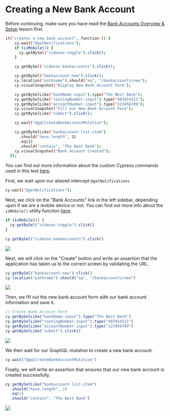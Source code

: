 # Creating a New Bank Account

Before continuing, make sure you have read the [Bank Accounts Overview & Setup](Bank%20Accounts%20Overview%20&%20Setup%20c40a9fd9fa964f47a726d51989ad5a90.md) lesson first.

```bash
it("creates a new bank account", function () {
    cy.wait("@getNotifications");
    if (isMobile()) {
      cy.getBySel("sidenav-toggle").click();
    }

    cy.getBySel("sidenav-bankaccounts").click();

    cy.getBySel("bankaccount-new").click();
    cy.location("pathname").should("eq", "/bankaccounts/new");
    cy.visualSnapshot("Display New Bank Account Form");

    cy.getBySelLike("bankName-input").type("The Best Bank");
    cy.getBySelLike("routingNumber-input").type("987654321");
    cy.getBySelLike("accountNumber-input").type("123456789");
    cy.visualSnapshot("Fill out New Bank Account Form");
    cy.getBySelLike("submit").click();

    cy.wait("@gqlCreateBankAccountMutation");

    cy.getBySelLike("bankaccount-list-item")
      .should("have.length", 2)
      .eq(1)
      .should("contain", "The Best Bank");
    cy.visualSnapshot("Bank Account Created");
  });
```

You can find out more information about the custom Cypress commands used in this test [here](https://www.notion.so/RWA-Custom-Cypress-Commands-Tasks-Functions-5efc9089b2184a22910b5532796a65dd).

First, we wait upon our aliased intercept `@getNotifications`

```bash
cy.wait("@getNotifications");
```

Next, we click on the "Bank Accounts" link in the left sidebar, depending upon if we are a mobile device or not. You can find out more info about the `isMobile()` utility function [here](https://www.notion.so/RWA-Custom-Cypress-Commands-Tasks-Functions-5efc9089b2184a22910b5532796a65dd).

```js
if (isMobile()) {
  cy.getBySel("sidenav-toggle").click()
}

cy.getBySel("sidenav-bankaccounts").click()
```

![](/images/real-world-examples/bank-accounts/creating-a-new-bank-account/Screen_Shot_2021-06-30_at_10.19.19_AM.png)

Next, we will click on the "Create" button and write an assertion that the application has taken us to the correct screen by validating the URL.

```js
cy.getBySel("bankaccount-new").click()
cy.location("pathname").should("eq", "/bankaccounts/new")
```

![](/images/real-world-examples/bank-accounts/creating-a-new-bank-account/Screen_Shot_2021-06-30_at_10.21.15_AM.png)

Then, we fill out the new bank account form with our bank account information and save it.

```js
// Create Bank Account Form
cy.getBySelLike("bankName-input").type("The Best Bank")
cy.getBySelLike("routingNumber-input").type("987654321")
cy.getBySelLike("accountNumber-input").type("123456789")
cy.getBySelLike("submit").click()
```

![](/images/real-world-examples/bank-accounts/creating-a-new-bank-account/Screen_Shot_2021-06-30_at_10.22.29_AM.png)

We then wait for our GraphQL mutation to create a new bank account.

```js
cy.wait("@gqlCreateBankAccountMutation")
```

Finally, we will write an assertion that ensures that our new bank account is created successfully.

```js
cy.getBySelLike("bankaccount-list-item")
  .should("have.length", 2)
  .eq(1)
  .should("contain", "The Best Bank")
```

![](/images/real-world-examples/bank-accounts/creating-a-new-bank-account/Screen_Shot_2021-06-30_at_10.25.36_AM.png)
